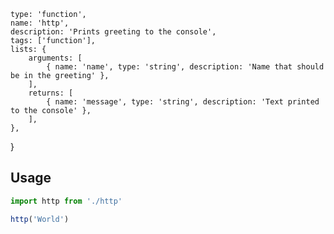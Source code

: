     type: 'function',
    name: 'http',
    description: 'Prints greeting to the console',
    tags: ['function'],
    lists: {
        arguments: [
            { name: 'name', type: 'string', description: 'Name that should be in the greeting' },
        ],
        returns: [
            { name: 'message', type: 'string', description: 'Text printed to the console' },
        ],
    },
}

## Usage

```js
import http from './http'

http('World')
```
